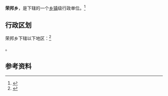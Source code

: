 {{中国乡级行政区|46/90/25/206/000}}

'''荣邦乡'''，是{{PRC admin/fullname|46/90/25/206/000|3}}下辖的一个[[乡镇|乡镇]]级行政单位。<ref>{{PRC admin/ref sgc|{{PRC admin/parent|46/90/25/206/000}}}}</ref>

== 行政区划 ==

荣邦乡下辖以下地区：<ref>{{PRC admin/ref sgc|46/90/25/206/000}}</ref>

{{PRC admin/children|46/90/25/206/000}}。

== 参考资料 ==

{{reflist}}

{{行政区划小作品}}
{{PRC admin/navcat|46/90/25/206/000}}